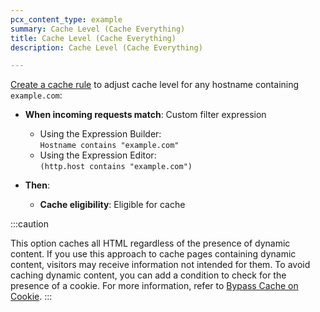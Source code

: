 ```yaml
---
pcx_content_type: example
summary: Cache Level (Cache Everything)
title: Cache Level (Cache Everything)
description: Cache Level (Cache Everything)

---
```



<Render file="page-rules-migration" />

[Create a cache rule](/cache/how-to/cache-rules/create-dashboard/) to adjust cache level for any hostname containing `example.com`:

<Example>

* **When incoming requests match**: Custom filter expression
  * Using the Expression Builder:<br/>
    `Hostname contains "example.com"`
  * Using the Expression Editor:<br/>
    `(http.host contains "example.com")`

* **Then**:
  * **Cache eligibility**: Eligible for cache

</Example>

:::caution

This option caches all HTML regardless of the presence of dynamic content. If you use this approach to cache pages containing dynamic content, visitors may receive information not intended for them. To avoid caching dynamic content, you can add a condition to check for the presence of a cookie. For more information, refer to [Bypass Cache on Cookie](/cache/how-to/cache-rules/examples/bypass-cache-on-cookie/). 
:::

